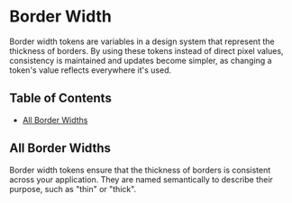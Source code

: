 

<Meta title="Tokens/Border Width" />

# Border Width

Border width tokens are variables in a design system that represent the thickness of borders. By using these tokens instead of direct pixel values, consistency is maintained and updates become simpler, as changing a token's value reflects everywhere it's used.

## Table of Contents

-   [All Border Widths](#all-border-widths)

## All Border Widths

Border width tokens ensure that the thickness of borders is consistent across your application. They are named semantically to describe their purpose, such as "thin" or "thick".

<BorderWidthGrid />
